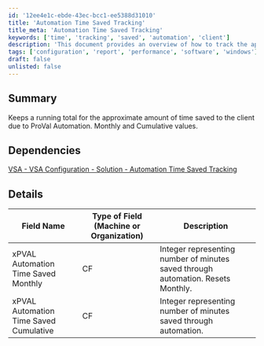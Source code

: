 ```yaml
---
id: '12ee4e1c-ebde-43ec-bcc1-ee5388d31010'
title: 'Automation Time Saved Tracking'
title_meta: 'Automation Time Saved Tracking'
keywords: ['time', 'tracking', 'saved', 'automation', 'client']
description: 'This document provides an overview of how to track the approximate amount of time saved for clients due to ProVal Automation. It includes details on monthly and cumulative values, along with dependencies and field descriptions.'
tags: ['configuration', 'report', 'performance', 'software', 'windows']
draft: false
unlisted: false
---
```

## Summary

Keeps a running total for the approximate amount of time saved to the client due to ProVal Automation. Monthly and Cumulative values.

## Dependencies

[VSA - VSA Configuration - Solution - Automation Time Saved Tracking](https://proval.itglue.com/DOC-5078775-11143659)

## Details

| Field Name                             | Type of Field (Machine or Organization) | Description                                                        |
|----------------------------------------|-----------------------------------------|--------------------------------------------------------------------|
| xPVAL Automation Time Saved Monthly     | CF                                      | Integer representing number of minutes saved through automation. Resets Monthly. |
| xPVAL Automation Time Saved Cumulative  | CF                                      | Integer representing number of minutes saved through automation.    |











